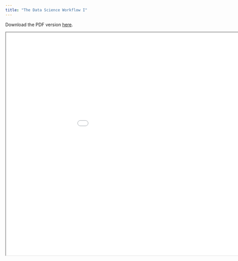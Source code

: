 ```yaml
---
title: "The Data Science Workflow I"
---
```


Download the PDF version [here](https://github.com/jamon-R/cfpu-ds-da/blob/master/pdfs/03_The_Data_Science_Workflow_I.pdf).

```{=html}

<iframe width="1050" height="700" src="slides/03_The_Data_Science_Workflow_I.html" class="slide-deck"></iframe>

```

